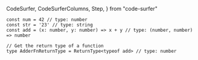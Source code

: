   CodeSurfer,
  CodeSurferColumns,
  Step,
} from "code-surfer"

<CodeSurfer>

```tsx title="Type inference" subtitle="Types can be automatically inferred"
const num = 42 // type: number
const str = '23' // type: string
const add = (x: number, y: number) => x + y // type: (number, number) => number

// Get the return type of a function
type AdderFnReturnType = ReturnType<typeof add> // type: number
```

</CodeSurfer>
